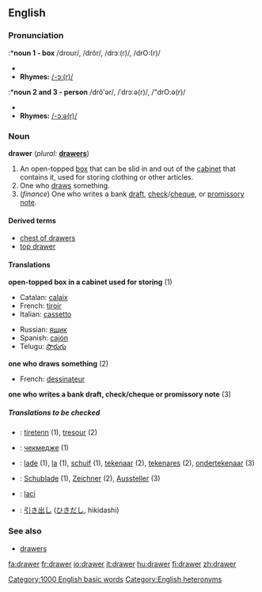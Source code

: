 ==English==

===Pronunciation===
:*'''noun 1 - box'''
/droʊr/, /drôr/, /drɔː(r)/, /drO:(r)/
*{{audio|en-us-drawer.ogg|Audio (US)}}
*'''Rhymes:''' [[Rhymes:English:-ɔː(r)|/-ɔː(r)/]]

:*'''noun 2 and 3 - person'''
/drô'ər/, /ˈdrɔːə(r)/, /"drO:ə(r)/
*{{audio|en-us-drawer-one_who_draws.ogg|Audio (US)}}
*'''Rhymes:''' [[Rhymes:English:-ɔːə(r)|/-ɔːə(r)/]]

===Noun===
'''drawer'''  (''plural:'' '''[[drawers]]''')
# An open-topped [[box]] that can be slid in and out of the [[cabinet]] that contains it, used for storing clothing or other articles.
#One who [[draw]]s something.<!--in what sense?-->
#(''finance'') One who writes a bank [[draft]], [[check]]/[[cheque]], or [[promissory note]].

====Derived terms====
*[[chest of drawers]]
*[[top drawer]]<!--adjective: of highest importance-->

====Translations====

'''open-topped box in a cabinet used for storing''' (1)
{{top}}
*Catalan: [[calaix]] {{m}}
*French: [[tiroir]] {{m}}
*Italian: [[cassetto]] {{m}}
{{mid}}
*Russian: [[ящик]] {{m}}
*Spanish: [[cajón]] {{m}}
*Telugu: [[సొరుగు]]
{{bottom}}

'''one who draws something''' (2)
{{top}}
*French: [[dessinateur]] {{m}}
{{mid}}
{{bottom}}

'''one who writes a bank draft, check/cheque or promissory note''' (3)
{{top}}
{{mid}}
{{bottom}}

=====Translations to be checked=====
<!--Remove this section once all of the translations below have been moved into the tables above.-->
{{checktrans}}

*{{ttbc|Breton}}: [[tiretenn]] {{f}} (1), [[tresour]] {{m}} (2)
*{{ttbc|Bulgarian}}: [[чекмедже]] {{n}} (1)
*{{ttbc|Dutch}}: [[lade]] {{f}} (1), [[la]] {{f}} (1), [[schuif]] {{f}} (1), [[tekenaar]] {{m}} (2), [[tekenares]] {{f}} (2), [[ondertekenaar]] {{m}} (3)
*{{ttbc|German}}: [[Schublade]] {{f}} (1), [[Zeichner]] {{m}} (2), [[Aussteller]] {{m}} (3)
*{{ttbc|Indonesian}}: [[laci]] <!-- not verified -->
*{{ttbc|Japanese}}: [[引き出し]] ([[ひきだし]], hikidashi) <!-- not verified -->

===See also===
*[[drawers]]<!--underwear-->

[[Category:1000 English basic words]]
[[Category:English heteronyms]]

[[fa:drawer]]
[[fr:drawer]]
[[io:drawer]]
[[it:drawer]]
[[hu:drawer]]
[[fi:drawer]]
[[zh:drawer]]